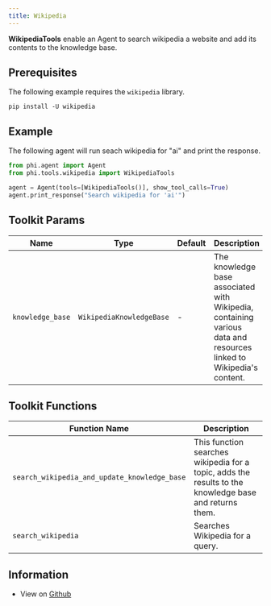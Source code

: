 ```yaml
---
title: Wikipedia
---
```


**WikipediaTools** enable an Agent to search wikipedia a website and add its contents to the knowledge base.

## Prerequisites

The following example requires the `wikipedia` library.

```shell
pip install -U wikipedia
```

## Example

The following agent will run seach wikipedia for "ai" and print the response.

```python cookbook/tools/wikipedia_tools.py
from phi.agent import Agent
from phi.tools.wikipedia import WikipediaTools

agent = Agent(tools=[WikipediaTools()], show_tool_calls=True)
agent.print_response("Search wikipedia for 'ai'")
```

## Toolkit Params

| Name | Type | Default | Description |
| ---- | ---- | ------- | ----------- |
| `knowledge_base` | `WikipediaKnowledgeBase` | - | The knowledge base associated with Wikipedia, containing various data and resources linked to Wikipedia's content. |

## Toolkit Functions

| Function Name | Description |
| ------------- | ----------- |
| `search_wikipedia_and_update_knowledge_base` | This function searches wikipedia for a topic, adds the results to the knowledge base and returns them. |
| `search_wikipedia` | Searches Wikipedia for a query. |


## Information

- View on [Github](https://github.com/agno-agi/phidata/blob/main/phi/tools/wikipedia.py)
